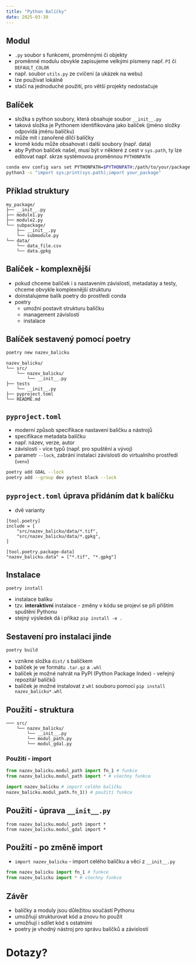 ```yaml
---
title: "Python Balíčky"
date: 2025-03-30
---
```


## Modul

- `.py` soubor s funkcemi, proměnnými či objekty 
- proměnné modulu obvykle zapisujeme velkými písmeny např. `PI` či `DEFAULT_COLOR`
- např. soubor `utils.py` ze cvičení (a ukázek na webu) 
- lze používat lokálně
- stačí na jednoduché použití, pro větší projekty nedostačuje

## Balíček

- složka s python soubory, která obsahuje soubor `__init__.py`
- taková složka je [Pythonem]{.software} identifikována jako balíček (jméno složky odpovídá jménu balíčku)
- může mít i zanořené dílčí balíčky
- kromě kódu může obsahovat i další soubory (např. data)
- aby [Python]{.software} balíček našel, musí být v některé z cest v `sys.path`, ty lze editovat např. skrze systémovou proměnnou `PYTHONPATH` 

```bash
conda env config vars set PYTHONPATH=$PYTHONPATH:/path/to/your/package
python3 -c "import sys;print(sys.path);import your_package"
```

## Příklad struktury  

```
my_package/
├── __init__.py
├── module1.py
├── module2.py
└── subpackage/
    ├── __init__.py
    └── submodule.py
└── data/
    └── data_file.csv
    └── data.gpkg
```

## Balíček - komplexnější

- pokud chceme balíček i s nastavením závislostí, metadatay a testy, chceme obvykle komplexnější strukturu
- doinstalujeme balík [poetry]{.software} do prostředí [conda]{.software}
- [poetry]{.software}
  - umožní postavit strukturu balíčku 
  - management závislostí
  - instalace

## Balíček sestavený pomocí [poetry]{.software}

```bash
poetry new nazev_balicku
```

```
nazev_balicku/
└── src/
    └── nazev_balicku/
        └── __init__.py
├── tests
    └── __init__.py
├── pyproject.toml
└── README.md
```

## `pyproject.toml`

- moderní způsob specifikace nastavení balíčku a nástrojů 
- specifikace metadata balíčku
- např. název, verze, autor
- závislosti - více typů (např. pro spuštění a vývoj)
- parametr `--lock`, zabrání instalaci závislostí do virtualního prostředí (`venv`)

```bash
poetry add GDAL --lock
poetry add --group dev pytest black --lock
```

## `pyproject.toml` úprava přidáním dat k balíčku

- dvě varianty

```
[tool.poetry]
include = [
    "src/nazev_balicku/data/*.tif",
    "src/nazev_balicku/data/*.gpkg",
]

[tool.poetry.package-data]
"nazev_balicku.data" = ["*.tif", "*.gpkg"]
```

## Instalace

```
poetry install 
```

- instalace balíku
- tzv. **interaktivní** instalace - změny v kódu se projeví se při příštím spuštění [Pythonu]{.software}
- stejný výsledek dá i příkaz `pip install -e .`

## Sestavení pro instalaci jinde

```
poetry build
```

- vznikne složka `dist/` s balíčkem
- balíček je ve formátu `.tar.gz` a `.whl`
- balíček je možné nahrát na [PyPI]{.software} (Python Package Index) - veřejný repozitář balíčků
- balíček je možné instalovat z `whl` souboru pomocí `pip install nazev_balicku*.whl`

## Použití - struktura

```
─── src/
    └── nazev_balicku/
        └── __init__.py
        └── modul_path.py
        └── modul_gdal.py
```

### Použití - import

```python
from nazev_balicku.modul_path import fn_1 # funkce
from nazev_balicku.modul_path import * # všechny funkce

import nazev_balicku # import celého balíčku
nazev_balicku.modul_path.fn_1() # použití funkce
```

## Použití - úprava `__init__.py`

```
from nazev_balicku.modul_path import *
from nazev_balicku.modul_gdal import *
```

## Použití - po změně import

- `import nazev_balicku` - import celého balíčku a věcí z `__init__.py`

```python
from nazev_balicku import fn_1 # funkce
from nazev_balicku import * # všechny funkce
```
## Závěr

- balíčky a moduly jsou důležitou součástí [Pythonu]{.software}
- umožňují strukturovat kód a znovu ho použít
- umožňují i sdílet kód s ostatními
- [poetry]{.software} je vhodný nástroj pro správu balíčků a závislostí

# Dotazy? {.center}
